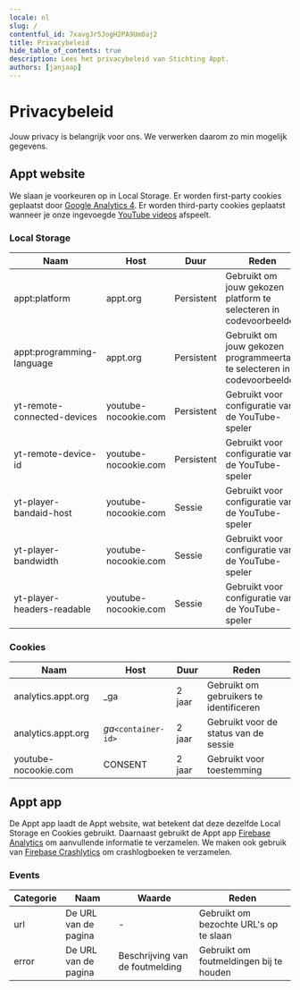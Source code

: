 ```yaml
---
locale: nl
slug: /
contentful_id: 7xavgJr5JogH2PA9Um0aj2
title: Privacybeleid
hide_table_of_contents: true
description: Lees het privacybeleid van Stichting Appt.
authors: [janjaap]
---
```


# Privacybeleid

Jouw privacy is belangrijk voor ons. We verwerken daarom zo min mogelijk gegevens.

## Appt website

We slaan je voorkeuren op in Local Storage. Er worden first-party cookies geplaatst door [Google Analytics 4](https://support.google.com/analytics/answer/12017362?hl=en). Er worden third-party cookies geplaatst wanneer je onze ingevoegde [YouTube videos](https://policies.google.com/technologies/cookies?hl=en) afspeelt.

### Local Storage

| Naam | Host | Duur | Reden |
| --- | --- | --- | --- |
| appt:platform | appt.org | Persistent | Gebruikt om jouw gekozen platform te selecteren in codevoorbeelden |
| appt:programming-language | appt.org | Persistent | Gebruikt om jouw gekozen programmeertaal te selecteren in codevoorbeelden |
| yt-remote-connected-devices | youtube-nocookie.com | Persistent | Gebruikt voor configuratie van de YouTube-speler |
| yt-remote-device-id | youtube-nocookie.com | Persistent | Gebruikt voor configuratie van de YouTube-speler |
| yt-player-bandaid-host | youtube-nocookie.com | Sessie | Gebruikt voor configuratie van de YouTube-speler |
| yt-player-bandwidth | youtube-nocookie.com | Sessie | Gebruikt voor configuratie van de YouTube-speler |
| yt-player-headers-readable | youtube-nocookie.com | Sessie | Gebruikt voor configuratie van de YouTube-speler |

### Cookies

| Naam | Host | Duur | Reden |
| --- | --- | --- | --- |
| analytics.appt.org | _ga | 2 jaar | Gebruikt om gebruikers te identificeren |
| analytics.appt.org | _ga_`<container-id>` | 2 jaar | Gebruikt voor de status van de sessie |
| youtube-nocookie.com | CONSENT | 2 jaar | Gebruikt voor toestemming |

## Appt app

De Appt app laadt de Appt website, wat betekent dat deze dezelfde Local Storage en Cookies gebruikt. Daarnaast gebruikt de Appt app [Firebase Analytics](https://firebase.google.com/docs/analytics) om aanvullende informatie te verzamelen. We maken ook gebruik van [Firebase Crashlytics](https://firebase.google.com/docs/crashlytics) om crashlogboeken te verzamelen.

### Events

| Categorie | Naam | Waarde | Reden |
| --- | --- | --- | --- |
| url | De URL van de pagina | - | Gebruikt om bezochte URL's op te slaan |
| error | De URL van de pagina | Beschrijving van de foutmelding | Gebruikt om foutmeldingen bij te houden |